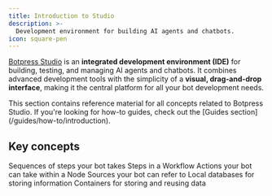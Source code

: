 ```yaml
---
title: Introduction to Studio
description: >-
  Development environment for building AI agents and chatbots.
icon: square-pen
---
```


[Botpress Studio](https://studio.botpress.cloud) is an **integrated development environment (IDE)** for building, testing, and managing AI agents and chatbots. It combines advanced development tools with the simplicity of a **visual, drag-and-drop interface**, making it the central platform for all your bot development needs.

<Tip>
  This section contains reference material for all concepts related to Botpress Studio. If you're looking for how-to guides, check out the [Guides section](/guides/how-to/introduction).
</Tip>

## Key concepts

<CardGroup cols={3}>
<Card
    title="Workflows"
    icon="workflow"
    href="/guides/studio/interface/studio-interface-flows"
  >
  Sequences of steps your bot takes
  </Card>
  <Card
    title="Nodes"
    icon="square-mouse-pointer"
    href="/guides/studio/interface/nodes"
  >
  Steps in a Workflow
  </Card>
  <Card
    title="Cards"
    icon="rows-3"
    href="/guides/studio/cards"
  >
  Actions your bot can take within a Node
  </Card>
  <Card
    title="Knowledge Bases"
    icon="book-open"
    href="/guides/studio/interface/knowledge-base"
  >
  Sources your bot can refer to
  </Card>
  <Card
    title="Tables"
    icon="table"
    href="/guides/studio/interface/tables"
  >
  Local databases for storing information
  </Card>
  <Card
    title="Variables"
    icon="variable"
    href="/guides/studio/interface/variables"
  >
  Containers for storing and reusing data
  </Card>
</CardGroup>
